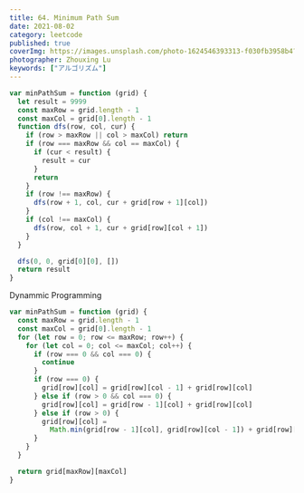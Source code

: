 ```yaml
---
title: 64. Minimum Path Sum
date: 2021-08-02
category: leetcode
published: true
coverImg: https://images.unsplash.com/photo-1624546393313-f030fb3958b4?ixid=MnwxMjA3fDB8MHxwaG90by1wYWdlfHx8fGVufDB8fHx8&ixlib=rb-1.2.1&auto=format&fit=crop&w=1650&q=80
photographer: Zhouxing Lu
keywords: ["アルゴリズム"]
---
```


```js
var minPathSum = function (grid) {
  let result = 9999
  const maxRow = grid.length - 1
  const maxCol = grid[0].length - 1
  function dfs(row, col, cur) {
    if (row > maxRow || col > maxCol) return
    if (row === maxRow && col == maxCol) {
      if (cur < result) {
        result = cur
      }
      return
    }
    if (row !== maxRow) {
      dfs(row + 1, col, cur + grid[row + 1][col])
    }
    if (col !== maxCol) {
      dfs(row, col + 1, cur + grid[row][col + 1])
    }
  }

  dfs(0, 0, grid[0][0], [])
  return result
}
```

Dynammic Programming

```js
var minPathSum = function (grid) {
  const maxRow = grid.length - 1
  const maxCol = grid[0].length - 1
  for (let row = 0; row <= maxRow; row++) {
    for (let col = 0; col <= maxCol; col++) {
      if (row === 0 && col === 0) {
        continue
      }
      if (row === 0) {
        grid[row][col] = grid[row][col - 1] + grid[row][col]
      } else if (row > 0 && col === 0) {
        grid[row][col] = grid[row - 1][col] + grid[row][col]
      } else if (row > 0) {
        grid[row][col] =
          Math.min(grid[row - 1][col], grid[row][col - 1]) + grid[row][col]
      }
    }
  }

  return grid[maxRow][maxCol]
}
```
